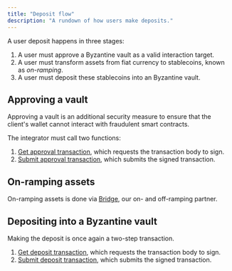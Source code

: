 ```yaml
---
title: "Deposit flow"
description: "A rundown of how users make deposits."
---
```


A user deposit happens in three stages:

1. A user must approve a Byzantine vault as a valid interaction target.
2. A user must transform assets from fiat currency to stablecoins, known as _on-ramping_.
3. A user must deposit these stablecoins into an Byzantine vault.

## Approving a vault

Approving a vault is an additional security measure to ensure that the client's wallet cannot interact with fraudulent smart contracts.

The integrator must call two functions:

1. [Get approval transaction](/api-reference/approve-vault-for-deposit/get-approval-transaction), which requests the transaction body to sign.
2. [Submit approval transaction](/api-reference/approve-vault-for-deposit/submit-approval-transaction), which submits the signed transaction.

## On-ramping assets

On-ramping assets is done via [Bridge](https://www.bridge.xyz/), our on- and off-ramping partner.

## Depositing into a Byzantine vault

Making the deposit is once again a two-step transaction.

1. [Get deposit transaction](/api-reference/make-deposit/get-deposit-transaction), which requests the transaction body to sign.
2. [Submit deposit transaction](/api-reference/make-deposit/submit-deposit-transaction), which submits the signed transaction.